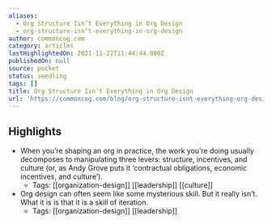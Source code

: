 ```yaml
---
aliases:
  - Org Structure Isn’t Everything in Org Design
  - org-structure-isn’t-everything-in-org-design
author: commoncog.com
category: articles
lastHighlightedOn: 2021-11-22T11:44:44.000Z
publishedOn: null
source: pocket
status: seedling
tags: []
title: Org Structure Isn’t Everything in Org Design
url: 'https://commoncog.com/blog/org-structure-isnt-everything-org-design/'
---
```

## Highlights

- When you’re shaping an org in practice, the work you’re doing usually decomposes to manipulating three levers: structure, incentives, and culture (or, as Andy Grove puts it ‘contractual obligations, economic incentives, and culture’).
    - Tags: [[organization-design]] [[leadership]] [[culture]]
- Org design can often seem like some mysterious skill. But it really isn’t. What it is is that it is a skill of iteration.
    - Tags: [[organization-design]] [[leadership]]
